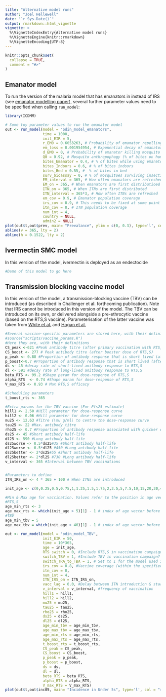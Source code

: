 ```yaml
---
title: "Alternative model runs"
author: "Joel Hellewell"
date: "`r Sys.Date()`"
output: rmarkdown::html_vignette
vignette: >
  %\VignetteIndexEntry{Alternative model runs}
  %\VignetteEngine{knitr::rmarkdown}
  %\VignetteEncoding{UTF-8}
---
```


```r
knitr::opts_chunk$set(
  collapse = TRUE,
  comment = "#>"
)
```

## Emanator model
To run the version of the malaria model that has emanators in instead of IRS (see [emanator modelling paper](http://dx.doi.org/10.1098/rstb.2019.0817)), several further parameter values need to be specified when calling `run_model`:

```r
library(ICDMM)

# Some toy parameter values to run the emanator model
out <- run_model(model = "odin_model_emanators",
                 time = 1000,
                 init_EIR = 5,
                 r_EM0 = 0.6053263, # Probability of emanator repelling mosquito
                 em_loss = 0.001954954, # Exponential decay of emanator effectiveness
                 d_EM0 = 0, # Probability of emanator killing mosquito
                 Q0 = 0.92, # Mosquito anthropophagy (% of bites on humans)
                 bites_Emanator = 0.4, # % of bites while using emanator
                 bites_Indoors = 0.6, # % of bites indoors
                 bites_Bed = 0.55, #  % of bites in bed
                 surv_bioassay = 0, # % of mosquitoes surviving insecticide bioassay
                 EM_interval = 365, # How often emanators are refreshed
                 EM_on = 365, # When emanators are first distributioed
                 ITN_on = 365, # When ITNs are first distributed
                 ITN_interval = 365*3, # How often ITNs are refreshed
                 em_cov = 0.9, # Emanator population coverage
                 irs_cov = 0.9, # This needs to be fixed at some point
                 itn_cov = 0, # ITN population coverage
                 num_int = 4,
                 country = NULL,
                 admin2 = NULL)
plot(out$t,out$prev, main= "Prevalance", ylim = c(0, 0.3), type='l', col = "red")
abline(v = 365, lty = 2)
abline(h = 0.1522, lty = 2)
```

## Ivermectin SMC model
In this version of the model, ivermectin is deployed as an endectocide

```r

#Demo of this model to go here


```
## Transmission blocking vaccine model
In this version of the model, a transmission-blocking vaccine (TBV) can be introduced (as described in Challenger et al. forthcoming publication). Note that IRS cannot be introduced in this version of the model. The TBV can be introduced on its own, or delivered alongside a pre-ethrocytic vaccine (based on the RTS,S vaccine). Parameterisation of the latter vaccine was taken from [White et al.](https://doi.org/10.1016/S1473-3099(15)00239-X) and [Hogan et al.](https://doi.org/10.1186/s12916-018-1095-6)

```r
#Several vaccine-specific parameters are stored here, with their definitions
#source("scripts/vaccine_params.R")
#Here they are, with their definitions
CS_peak <-621 #Peak antibody titre (after primary vaccination with RTS,S)
CS_boost <- 277 # Peak antibody titre (after booster dose of RTS,S)
p_peak <- 0.88 #Proportion of antibody response that is short lived (after primary vaccination with RTS,S)
p_boost<-0.7 #Proportion of antibody response that is short lived (after booster dose of RTS,S)
ds <- 45 #decay rate of short-lived anitbody response to RTS,S
dl <- 591 #decay rate of long-lived anitbody response to RTS,S
beta_RTS <- 99.2 #Shape param for dose-response of RTS,S
alpha_RTS  <- 0.74 #Shape param for dose-response of RTS,S
V_max_RTS <- 0.93 # Max RTS,S efficacy

#Scheduling parameters
t_boost_rts <- 365

#Extra params for the TBV vaccine (For Pfs25 estimate)
hill1 <- 2.50 #Hill parameter for dose-response curve
hill2 <- 0.06 #Hill parameter for dose-response curve
mu25 <- 12.63 #Titre (\mu g/ml) to centre the dose-response curve
tau25 <- 22 #Max. antibody titre
rho25 <- 0.7 #Proportion of antibody response associated with quicker decay
ds25 <- 45 #Short antibody half-life
dl25 <- 590 #Long antibody half-life
ds25worse <- 0.5*ds25#35 #Short antibody half-life
dl25worse <- 0.5*dl25 #450 #Long antibody half-life
ds25better <- 2*ds25#55 #Short antibody half-life
dl25better <- 2*dl25 #730 #Long antibody half-life
v_interval <- 365 #Interval between TBV vaccinations


#Parameters to define
ITN_IRS_on <- 4 * 365 + 100 # When ITNs are introduced

init_age <- c(0,0.25,0.5,0.75,1,1.25,1.5,1.75,2,3.5,5,7.5,10,15,20,30,40,50,60,70,80)

#Min & Max age for vaccination. Values refer to the position in age vector, NOT age in years
#RTS,S
age_min_rts <- 3
age_max_rts <- which(init_age > 5)[1] - 1 # index of age vector before age is 5 years
#TBV
age_min_tbv = 5
age_max_tbv = which(init_age > 40)[1] - 1 # index of age vector before age is 40 years

out <- run_model(model = 'odin_model_TBV',
                 init_EIR = 50,
                 time = 10*365,
                 age = init_age,
                 RTS_switch = 0, #Include RTS,S in vaccination campaign? (Y/N)
                 switch_TBV = 1, #Include TBV in vaccination campaign? (Y/N)
                 switch_TRA_to_TBA = 1, # Set to 1 for the model used in the Nat Comms paper
                 irs_cov = 0.8, #Vaccine coverage (within the specified age group)
                 itn_cov = 0,
                 num_int = 4,
                 ITN_IRS_on = ITN_IRS_on,
                 vacc_lag = 0.0, #Delay between ITN introduction & start of vaccination campaign
                 v_interval = v_interval, #frequency of vaccination
                 hill1 = hill1,
                 hill2 = hill2,
                 mu25 = mu25,
                 tau25 = tau25,
                 rho25 = rho25,
                 ds25 = ds25,
                 dl25 = dl25,
                 age_min_tbv = age_min_tbv,
                 age_max_tbv = age_max_tbv,
                 age_min_rts = age_min_rts,
                 age_max_rts = age_max_rts,
                 t_boost_rts = t_boost_rts,
                 CS_peak = CS_peak,
                 CS_boost = CS_boost,
                 p_peak = p_peak,
                 p_boost = p_boost,
                 ds = ds,
                 dl = dl,
                 beta_RTS = beta_RTS,
                 alpha_RTS = alpha_RTS,
                 V_max_RTS = V_max_RTS)
plot(out$t,out$inc05, main= "Incidence in Under 5s", type='l', col = "red")
```
